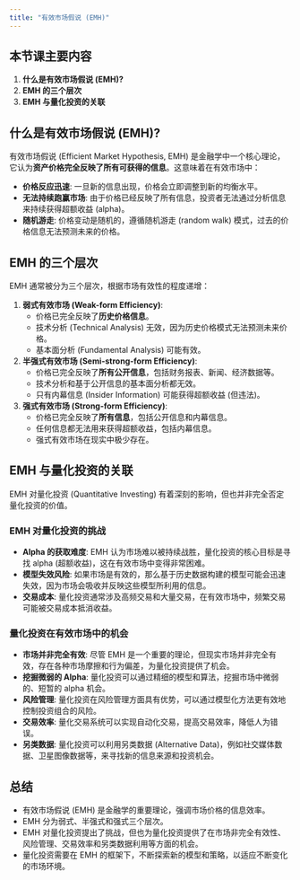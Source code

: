 ```yaml
---
title: "有效市场假说 (EMH)"
---
```


## 本节课主要内容

1.  **什么是有效市场假说 (EMH)?**
2.  **EMH 的三个层次**
3.  **EMH 与量化投资的关联**

## 什么是有效市场假说 (EMH)?

有效市场假说 (Efficient Market Hypothesis, EMH)  是金融学中一个核心理论，它认为**资产价格完全反映了所有可获得的信息**。这意味着在有效市场中：

*   **价格反应迅速**:  一旦新的信息出现，价格会立即调整到新的均衡水平。
*   **无法持续跑赢市场**:  由于价格已经反映了所有信息，投资者无法通过分析信息来持续获得超额收益 (alpha)。
*   **随机游走**:  价格变动是随机的，遵循随机游走 (random walk) 模式，过去的价格信息无法预测未来的价格。

## EMH 的三个层次

EMH 通常被分为三个层次，根据市场有效性的程度递增：

1.  **弱式有效市场 (Weak-form Efficiency)**:
    *   价格已完全反映了**历史价格信息**。
    *   技术分析 (Technical Analysis)  无效，因为历史价格模式无法预测未来价格。
    *   基本面分析 (Fundamental Analysis)  可能有效。

2.  **半强式有效市场 (Semi-strong-form Efficiency)**:
    *   价格已完全反映了**所有公开信息**，包括财务报表、新闻、经济数据等。
    *   技术分析和基于公开信息的基本面分析都无效。
    *   只有内幕信息 (Insider Information)  可能获得超额收益 (但违法)。

3.  **强式有效市场 (Strong-form Efficiency)**:
    *   价格已完全反映了**所有信息**，包括公开信息和内幕信息。
    *   任何信息都无法用来获得超额收益，包括内幕信息。
    *   强式有效市场在现实中极少存在。

## EMH 与量化投资的关联

EMH 对量化投资 (Quantitative Investing)  有着深刻的影响，但也并非完全否定量化投资的价值。

### EMH 对量化投资的挑战

*   **Alpha 的获取难度**:  EMH 认为市场难以被持续战胜，量化投资的核心目标是寻找 alpha (超额收益)，这在有效市场中变得非常困难。
*   **模型失效风险**:  如果市场是有效的，那么基于历史数据构建的模型可能会迅速失效，因为市场会吸收并反映这些模型所利用的信息。
*   **交易成本**:  量化投资通常涉及高频交易和大量交易，在有效市场中，频繁交易可能被交易成本抵消收益。

### 量化投资在有效市场中的机会

*   **市场并非完全有效**:  尽管 EMH 是一个重要的理论，但现实市场并非完全有效，存在各种市场摩擦和行为偏差，为量化投资提供了机会。
*   **挖掘微弱的 Alpha**:  量化投资可以通过精细的模型和算法，挖掘市场中微弱的、短暂的 alpha 机会。
*   **风险管理**:  量化投资在风险管理方面具有优势，可以通过模型化方法更有效地控制投资组合的风险。
*   **交易效率**:  量化交易系统可以实现自动化交易，提高交易效率，降低人为错误。
*   **另类数据**:  量化投资可以利用另类数据 (Alternative Data)，例如社交媒体数据、卫星图像数据等，来寻找新的信息来源和投资机会。

## 总结

*   有效市场假说 (EMH)  是金融学的重要理论，强调市场价格的信息效率。
*   EMH 分为弱式、半强式和强式三个层次。
*   EMH 对量化投资提出了挑战，但也为量化投资提供了在市场非完全有效性、风险管理、交易效率和另类数据利用等方面的机会。
*   量化投资需要在 EMH 的框架下，不断探索新的模型和策略，以适应不断变化的市场环境。

